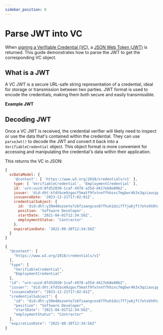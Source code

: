 ```yaml
---
sidebar_position: 8
---
```





# Parse JWT into VC

When [signing a Verifiable Credential (VC)](/docs/web5/build/verifiable-credentials/vc-issuance#sign-vc), a [JSON Web Token (JWT)](https://jwt.io/) is returned.
This guide demonstrates how to parse the JWT to get the corresponding VC object.

## What is a JWT
A VC JWT is a secure URL-safe string representation of a credential, ideal for storage or transmission between two parties.
JWT format is used to encode the credentials, making them both secure and easily transmissible.

**Example JWT**

<Tabs>
  <TabItem value="JavaScript" label="JavaScript" default>
    <CodeSnippet functionName="assignVcJwt" />
  </TabItem>
  <TabItem value="Kotlin" label="Kotlin">

  <CodeSnippet snippet={jwtToVcVar} />

  </TabItem>
</Tabs>

## Decoding JWT

Once a VC JWT is received, the credential verifier will likely need to inspect or use the data that's contained within the credential.
They can use `parseJwt()` to decode the JWT and convert it back into a `VerifiableCredential` object.
This object format is more convenient for accessing and manipulating the credential's data within their application.

<Tabs>
  <TabItem value="JavaScript" label="JavaScript" default>
    <CodeSnippet functionName="parseSignedVcJwt" />
  </TabItem>
  <TabItem value="Kotlin" label="Kotlin">

  <CodeSnippet snippet={jwtToVcParse} />
  </TabItem>
</Tabs>

This returns the VC in JSON:
<Tabs>
  <TabItem value="JavaScript" label="JavaScript" default>

  ```js
  {
    vcDataModel: {
      '@context': [ 'https://www.w3.org/2018/credentials/v1' ],
      type: [ 'VerifiableCredential', 'EmploymentCredential' ],
      id: 'urn:uuid:8fd52030-1caf-4978-a35d-d417eb8e00b2',
      issuer: 'did:dht:kfdtbcm9zgocf5matf9fxtnnffhhzxc7mgbwr4k3x3qziaucpp4y',
      issuanceDate: '2023-12-21T17:02:01Z',
      credentialSubject: {
        id: 'did:dht:y39m48ozoete7z6fzaangcos87fhuh1dzi7f7jwbjft7otskh9to',
        position: 'Software Developer',
        startDate: '2021-04-01T12:34:56Z',
        employmentStatus: 'Contractor'
      },
      expirationDate: '2022-09-30T12:34:56Z'
    }
  }
  ```

  </TabItem>
  <TabItem value="Kotlin" label="Kotlin">

  ```js
 {
    "@context": [
      "https://www.w3.org/2018/credentials/v1"
    ],
    "type": [
      "VerifiableCredential",
      "EmploymentCredential"
    ],
    "id": "urn:uuid:8fd52030-1caf-4978-a35d-d417eb8e00b2",
    "issuer": "did:dht:kfdtbcm9zgocf5matf9fxtnnffhhzxc7mgbwr4k3x3qziaucpp4y",
    "issuanceDate": "2023-12-21T17:02:01Z",
    "credentialSubject": {
      "id": "did:dht:y39m48ozoete7z6fzaangcos87fhuh1dzi7f7jwbjft7otskh9to",
      "position": "Software Developer",
      "startDate": "2021-04-01T12:34:56Z",
      "employmentStatus": "Contractor"
    },
    "expirationDate": "2022-09-30T12:34:56Z"
  }
  ```
  </TabItem>
</Tabs>
